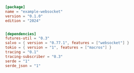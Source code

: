 ```toml  title="websocket/Cargo.toml"
[package]
name = "example-websocket"
version = "0.1.0"
edition = "2024"


[dependencies]
futures-util = "0.3"
salvo = { version = "0.77.1", features = ["websocket"] }
tokio = { version = "1", features = ["macros"] }
tracing = "0.1"
tracing-subscriber = "0.3"
serde = "1"
serde_json = "1"

```